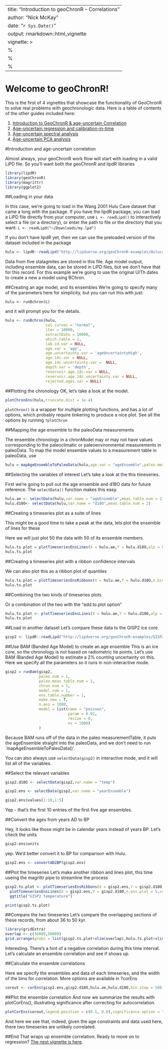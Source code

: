 ---
title: "Introduction to geoChronR -- Correlations"
author: "Nick McKay"
date: "`r Sys.Date()`"
output: rmarkdown::html_vignette
vignette: >
  %\VignetteIndexEntry{Introduction to geoChronR}
  %\VignetteEngine{knitr::rmarkdown}
  %\VignetteEncoding{UTF-8}
  ---
  
# Welcome to geoChronR!
  
  This is the first of 4 vignettes that showcase the functionality of GeoChronR to solve real problems with geochronologic data. Here is a table of contents of the other guides included here:
  
  1. [Introduction to GeoChronR & age-uncertain Correlation](Introduction.html)
  2. [Age-uncertain regression and calibration-in-time](regression.html)
  3. [Age-uncertain spectral analysis](spectral.html)
  4. [Age-uncertain PCA analysis](pca.html)
  
  
#Introduction and age-uncertain correlation
  

Almost always, your geoChronR work flow will start with loading in a valid LiPD file. So you'll want both the geoChronR and lipdR libraries
  
```r
library(lipdR)
library(geoChronR)
library(magrittr)
library(ggplot2)
```
##Loading in your data

In this case, we're going to load in the Wang 2001 Hulu Cave dataset that came a long with the package. If you have the lipdR package, you can load a LiPD file directly from your computer, use `L <- readLipd()` to interactively select a file (or a directory), or enter the path to file or the directory that you want: `L <- readLipd("~/Downloads/my.lpd")`

If you don't have lipdR yet, then we can use the preloaded version of the dataset included in the package

```r
hulu <- lipdR::readLipd("http://lipdverse.org/geoChronR-examples/Hulucave.Wang.2001.lpd")
```

Data from five stalagmites are stored in this file. Age model output, including ensemble data, can be stored in LiPD files, but we don't have that for this record. For this example we're going to use the original U/Th dates to create a new a model using BChron.

##Creating an age model, and its ensembles
We're going to specify many of the parameters here for simplicity, but you can run this with just:

`hulu <- runBchron(L)`

and it will prompt you for the details.

```r
hulu <- runBchron(hulu,
                  cal.curves = "normal", 
                  iter = 10000,
                  extractDate = 10000,
                  which.table = 2,
                  lab.id.var = NULL, 
                  age.var = 'age', 
                  age.uncertainty.var = 'ageUncertaintyHigh',
                  age.14c.var = NULL,
                  age.14c.uncertainty.var =  NULL, 
                  depth.var = 'depth', 
                  reservoir.age.14c.var = NULL, 
                  reservoir.age.14c.uncertainty.var = NULL,
                  rejected.ages.var = NULL)
```

##Plotting the chronology
OK, let's take a look at the model. 
```r
plotChronEns(hulu,truncate.dist = 1e-4)
```

`plotChron()` is a wrapper for multiple plotting functions, and has a lot of options, which probably require tinkering to produce a nice plot. See all the options by running `?plotChron`

##Mapping the age ensemble to the paleoData measurements

The ensemble chronology in a chronModel may or may not have values corresponding to the paleoclimatic or paleoenvironmental measurements in paleoData. To map the model ensemble values to a measurement table in paleoData, use

```r
hulu = mapAgeEnsembleToPaleoData(hulu,age.var = "ageEnsemble",paleo.meas.table.num = 2)
```


##Selecting the variables of interest
Let's take a look at the this timeseries.

First we're going to pull out the age ensemble and d18O data for future reference. The `selectData()` function makes this easy.

```r
hulu.ae <- selectData(hulu,var.name = "ageEnsemble",meas.table.num = 2)
hulu.d18O<- selectData(hulu,var.name = "d18O",meas.table.num = 2)
```


##Creating a timeseries plot as a suite of lines

This might be a good time to take a peak at the data, lets plot the ensemble of lines for these

Here we will just plot 50 the data with 50 of its ensemble members.   
```r
hulu.ts.plot = plotTimeseriesEnsLines(X = hulu.ae,Y = hulu.d18O,alp = 0.05,n.ens.plot = 50,color = "blue")
hulu.ts.plot
```

##Creating a timeseries plot with a ribbon confidence intervals

We can also plot this as a ribbon plot of quantiles

```r
hulu.ts.plot = plotTimeseriesEnsRibbons(X = hulu.ae,Y = hulu.d18O,n.bins = 1000)+xlim(c(35000,75000))
hulu.ts.plot
```

##Combining the two kinds of timeseries plots

Or a combination of the two with the "add.to.plot option"

```r
hulu.ts.plot <- plotTimeseriesEnsLines(X = hulu.ae,Y = hulu.d18O,alp = 0.1,n.ens.plot = 10,color = "red",add.to.plot = hulu.ts.plot)+ggtitle("Hulu Cave d18O")
hulu.ts.plot
```

##Load in another dataset
Let's compare these data to the GISP2 ice core.

```r
gisp2 <- lipdR::readLipd("http://lipdverse.org/geoChronR-examples/GISP2.Alley.2000.lpd")
```


##Use BAM (Banded Age Model) to create an age ensemble
This is an ice core, so the chronology is not based on radiometric tie points. Let's use BAM (Banded Age Model) to estimate a 2% counting uncertainty on this. Here we specify all the parameters so it runs in non-interactive mode. 

```r
gisp2 = runBam(gisp2,
               paleo.num = 1, 
               paleo.meas.table.num = 1,
               chron.num = 1,
               model.num = 1,
               ens.table.number = 1, 
               make.new = T,
               n.ens = 1000,
               model = list(name = "poisson",
                            param = 0.02, 
                            resize = 0, 
                            ns = 1000)
               )
```

Because BAM runs off of the data in the paleo measurementTable, it puts the ageEnsemble straight into the paleoData, and we don't need to run `mapAgeEnsembleToPaleoData()'.

You can also always use `selectData(gisp2)` in interactive mode, and it will list all of the variables. 

##Select the relevant variables

```r
gisp2.d18O <- selectData(gisp2,var.name = "temp")

gisp2.ens <- selectData(gisp2,var.name = "yearEnsemble")

gisp2.ens$values[1:10,1:5]

```

Yep - that's the first 10 entries of the first five age ensembles.

##Convert the ages from years AD to BP

Hey, it looks like those might be in calendar years instead of years BP. Let's check the units

```r
gisp2.ens$units
```
yep. We'd better convert it to BP for comparison with Hulu.

```r
gisp2.ens <- convertAD2BP(gisp2.ens)
```


##Plot the timeseries
Let's make another ribbon and lines plot, this time useing the magrittr pipe to streamline the process

```r
gisp2.ts.plot <- plotTimeseriesEnsRibbons(X = gisp2.ens,Y = gisp2.d18O,n.bins = 500) %>% 
  plotTimeseriesEnsLines(X = gisp2.ens,Y = gisp2.d18O,n.ens.plot = 5,color = "Reds",alp = .2)+
  ggtitle("GISP2 temperature")

print(gisp2.ts.plot)

```


##Compare the two timeseries
Let's compare the overlapping sections of these records, from about 36 to 50 kyr.

```r
library(gridExtra)
overlap <- c(36000,50000)
grid.arrange(grobs = list(gisp2.ts.plot+xlim(overlap),hulu.ts.plot+xlim(overlap)),nrow = 2)
```
Interesting. There's a hint of a negative correlation during this time interval. Let's calculate an ensemble correlation and see if shows up.

##Calculate the ensemble correlations

Here we specify the ensembles and data of each timeseries, and the width of the bins for correlation. More options are available in ?corEns
```r
corout <- corEns(gisp2.ens,gisp2.d18O,hulu.ae,hulu.d18O,bin.step = 500,max.ens = 100)
```

##Plot the ensemble correlation
And now we summarize the results with plotCorEns(), illustrating significance after correcting for autocorrelation.
```r
plotCorEns(corout,legend.position = c(0.1, 0.8),significance.option = "autocorr")

```
And here we see that, indeed, given the age constraints and data used here, there two timeseries are unlikely correlated. 

##End
That wraps up ensemble correlation. Ready to move on to regression? [The next vignette is here](regression.html).


